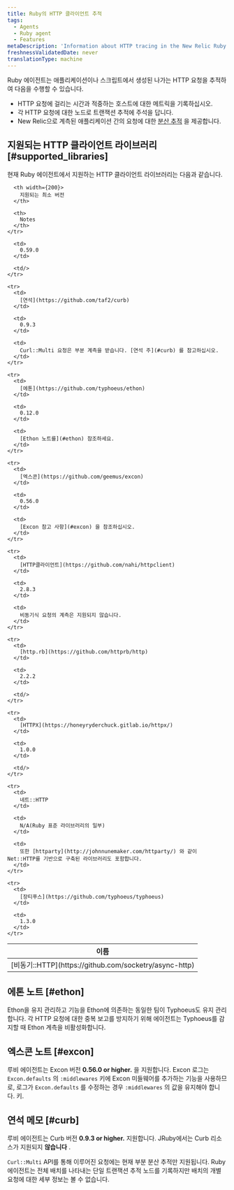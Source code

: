 ```yaml
---
title: Ruby의 HTTP 클라이언트 추적
tags:
  - Agents
  - Ruby agent
  - Features
metaDescription: 'Information about HTTP tracing in the New Relic Ruby agent, including supported clients and versions.'
freshnessValidatedDate: never
translationType: machine
---
```


Ruby 에이전트는 애플리케이션이나 스크립트에서 생성된 나가는 HTTP 요청을 추적하여 다음을 수행할 수 있습니다.

* HTTP 요청에 걸리는 시간과 적중하는 호스트에 대한 메트릭을 기록하십시오.
* 각 HTTP 요청에 대한 노드로 트랜잭션 추적에 주석을 답니다.
* New Relic으로 계측된 애플리케이션 간의 요청에 대한 [분산 추적](/docs/distributed-tracing/concepts/introduction-distributed-tracing/) 을 제공합니다.

## 지원되는 HTTP 클라이언트 라이브러리 [#supported_libraries]

현재 Ruby 에이전트에서 지원하는 HTTP 클라이언트 라이브러리는 다음과 같습니다.

<table>
  <thead>
    <tr>
      <th width={150}>
        이름
      </th>

      <th width={200}>
        지원되는 최소 버전
      </th>

      <th>
        Notes
      </th>
    </tr>
  </thead>

  <tbody>
    <tr>
      <td>
        [비동기::HTTP](https://github.com/socketry/async-http)
      </td>

      <td>
        0.59.0
      </td>

      <td/>
    </tr>

    <tr>
      <td>
        [연석](https://github.com/taf2/curb)
      </td>

      <td>
        0.9.3
      </td>

      <td>
        Curl::Multi 요청은 부분 계측을 받습니다. [연석 주](#curb) 를 참고하십시오.
      </td>
    </tr>

    <tr>
      <td>
        [에톤](https://github.com/typhoeus/ethon)
      </td>

      <td>
        0.12.0
      </td>

      <td>
        [Ethon 노트를](#ethon) 참조하세요.
      </td>
    </tr>

    <tr>
      <td>
        [엑스콘](https://github.com/geemus/excon)
      </td>

      <td>
        0.56.0
      </td>

      <td>
        [Excon 참고 사항](#excon) 을 참조하십시오.
      </td>
    </tr>

    <tr>
      <td>
        [HTTP클라이언트](https://github.com/nahi/httpclient)
      </td>

      <td>
        2.8.3
      </td>

      <td>
        비동기식 요청의 계측은 지원되지 않습니다.
      </td>
    </tr>

    <tr>
      <td>
        [http.rb](https://github.com/httprb/http)
      </td>

      <td>
        2.2.2
      </td>

      <td/>
    </tr>

    <tr>
      <td>
        [HTTPX](https://honeyryderchuck.gitlab.io/httpx/)
      </td>

      <td>
        1.0.0
      </td>

      <td/>
    </tr>

    <tr>
      <td>
        네트::HTTP
      </td>

      <td>
        N/A(Ruby 표준 라이브러리의 일부)
      </td>

      <td>
        또한 [httparty](http://johnnunemaker.com/httparty/) 와 같이 Net::HTTP를 기반으로 구축된 라이브러리도 포함합니다.
      </td>
    </tr>

    <tr>
      <td>
        [장티푸스](https://github.com/typhoeus/typhoeus)
      </td>

      <td>
        1.3.0
      </td>
    </tr>
  </tbody>
</table>

## 에톤 노트 [#ethon]

Ethon을 유지 관리하고 기능을 Ethon에 의존하는 동일한 팀이 Typhoeus도 유지 관리합니다. 각 HTTP 요청에 대한 중복 보고를 방지하기 위해 에이전트는 Typhoeus를 감지할 때 Ethon 계측을 비활성화합니다.

## 엑스콘 노트 [#excon]

루비 에이전트는 Excon 버전 <DNT>**0.56.0 or higher.**</DNT> 을 지원합니다. Excon 로그는 `Excon.defaults` 의 `:middlewares` 키에 Excon 미들웨어를 추가하는 기능을 사용하므로, 로그가 `Excon.defaults` 를 수정하는 경우 `:middlewares` 의 값을 유지해야 합니다. 키.

## 연석 메모 [#curb]

루비 에이전트는 Curb 버전 <DNT>**0.9.3 or higher.**</DNT> 지원합니다. JRuby에서는 Curb 리소스가 지원되지 **않습니다** .

`Curl::Multi` API를 통해 이루어진 요청에는 현재 부분 분산 추적만 지원됩니다. Ruby 에이전트는 전체 배치를 나타내는 단일 트랜잭션 추적 노드를 기록하지만 배치의 개별 요청에 대한 세부 정보는 볼 수 없습니다.
